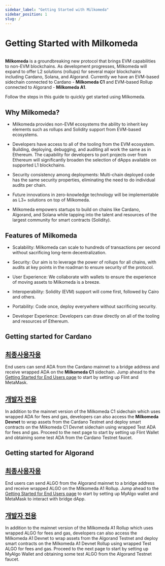 ```yaml
---
sidebar_label: "Getting Started with Milkomeda"
sidebar_position: 1
slug: /
---
```



# Getting Started with Milkomeda

<img src={milkomedaBanner} className="img-full" alt="" />

**Milkomeda** is a groundbreaking new protocol that brings EVM capabilities to non-EVM blockchains. As development progresses, Milkomeda will expand to offer L2 solutions (rollups) for several major blockchains including Cardano, Solana, and Algorand. Currently we have an EVM-based sidechain connected to Cardano - <strong>Milkomeda C1</strong> and EVM-based Rollup connected to Algorand - <strong>Milkomeda A1</strong>.

Follow the steps in this guide to quickly get started using Milkomeda.

## Why Milkomeda?

- Milkomeda provides non-EVM ecosystems the ability to inherit key elements such as rollups and Solidity support from EVM-based ecosystems.

- Developers have access to all of the tooling from the EVM ecosystem. Building, deploying, debugging, and auditing all work the same as in Ethereum. The capability for developers to port projects over from Ethereum will significantly broaden the selection of dApps available on supported L1 blockchains.

- Security consistency among deployments: Multi-chain deployed code has the same security properties, eliminating the need to do individual audits per chain.

- Future innovations in zero-knowledge technology will be implementable as L3+ solutions on top of Milkomeda.

- Milkomeda empowers startups to build on chains like Cardano, Algorand, and Solana while tapping into the talent and resources of the largest community for smart contracts (Solidity).

## Features of Milkomeda

- Scalability: Milkomeda can scale to hundreds of transactions per second without sacrificing long-term decentralization.

- Security: Our aim is to leverage the power of rollups for all chains, with audits at key points in the roadman to ensure security of the protocol.

- User Experience: We collaborate with wallets to ensure the experience of moving assets to Milkomeda is a breeze.

- Interoperability: Solidity (EVM) support will come first, followed by Cairo and others.

- Portability: Code once, deploy everywhere without sacrificing security.

- Developer Experience: Developers can draw directly on all of the tooling and resources of Ethereum.

## Getting started for Cardano

## [최종사용자용](./cardano/for-end-users/)

End users can send ADA from the Cardano mainnet to a bridge address and receive wrapped ADA on the **Milkomeda C1** sidechain. Jump ahead to the [Getting Started for End Users page](./cardano/for-end-users) to start by setting up Flint and MetaMask.

## [개발자 전용](./cardano/for-developers/)

In addition to the mainnet version of the Milkomeda C1 sidechain which uses wrapped ADA for fees and gas, developers can also access the **Milkomeda Devnet** to wrap assets from the Cardano Testnet and deploy smart contracts on the Milkomeda C1 Devnet sidechain using wrapped Test ADA for fees and gas. Proceed to the next page to start by setting up Flint Wallet and obtaining some test ADA from the Cardano Testnet faucet.


## Getting started for Algorand

## [최종사용자용](./algorand/for-end-users/)

End users can send ALGO from the Algorand mainnet to a bridge address and receive wrapped ALGO on the Milkomeda A1 Rollup. Jump ahead to the [Getting Started for End Users page](./algorand/for-end-users) to start by setting up MyAlgo wallet and MetaMask to interact with bridge dApp.

## [개발자 전용](./algorand/for-developers/)

In addition to the mainnet version of the Milkomeda A1 Rollup which uses wrapped ALGO for fees and gas, developers can also access the Milkomeda A1 Devnet to wrap assets from the Algorand Testnet and deploy smart contracts on the Milkomeda A1 Devnet Rollup using wrapped Test ALGO for fees and gas. Proceed to the next page to start by setting up MyAlgo Wallet and obtaining some test ALGO from the Algorand Testnet faucet.
